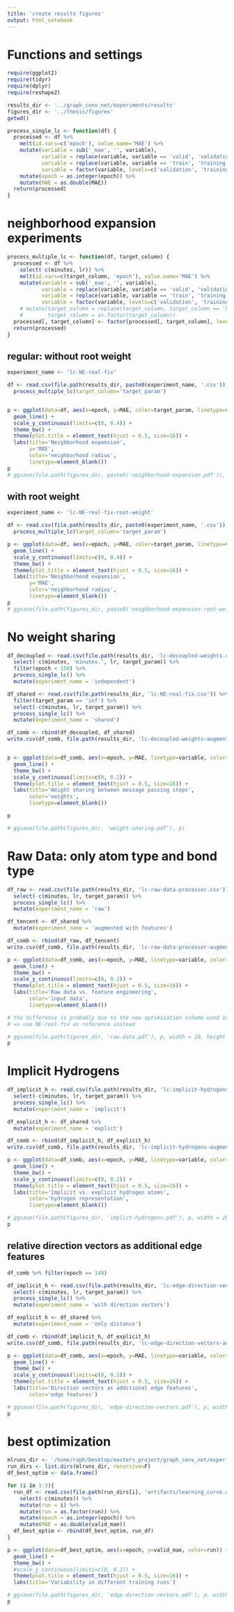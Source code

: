 ```yaml
---
title: 'create results figures'
output: html_notebook
---
```



# Functions and settings

```r
require(ggplot2)
require(tidyr)
require(dplyr)
require(reshape2)

results_dir <- '../graph_conv_net/experiments/results'
figures_dir <- '../thesis/figures'
getwd()
```


```r
process_single_lc <- function(df) {
  processed <- df %>% 
    melt(id.vars=c('epoch'), value.name='MAE') %>% 
    mutate(variable = sub('_mae', '', variable),
           variable = replace(variable, variable == 'valid', 'validation'),
           variable = replace(variable, variable == 'train', 'training'),
           variable = factor(variable, levels=c('validation', 'training'))) %>% 
    mutate(epoch = as.integer(epoch)) %>% 
    mutate(MAE = as.double(MAE))
  return(processed)
}
```


# neighborhood expansion experiments

```r
process_multiple_lc <- function(df, target_column) {
  processed <- df %>% 
    select(-c(minutes, lr)) %>% 
    melt(id.vars=c(target_column, 'epoch'), value.name='MAE') %>% 
    mutate(variable = sub('_mae', '', variable),
           variable = replace(variable, variable == 'valid', 'validation'),
           variable = replace(variable, variable == 'train', 'training'),
           variable = factor(variable, levels=c('validation', 'training'))) 
    # mutate(target_column = replace(target_column, target_column == 'None', '0'),  # for target param = neighborhood expansion
    #        target_column = as.factor(target_column))
  processed[, target_column] <- factor(processed[, target_column], levels=c('None', 2, 3, 4, 5, 'inf'))
  return(processed)
}
```


## regular: without root weight



```r

experiment_name <- 'lc-NE-real-fix'

df <- read.csv(file.path(results_dir, paste0(experiment_name, '.csv')), stringsAsFactors=F) %>%
  process_multiple_lc(target_column='target_param')


p <- ggplot(data=df, aes(x=epoch, y=MAE, color=target_param, linetype=variable)) +
  geom_line() +
  scale_y_continuous(limits=c(0, 0.4)) +
  theme_bw() +
  theme(plot.title = element_text(hjust = 0.5, size=16)) +
  labs(title='Neighborhood expansion',
       y='MAE',
       color='neighborhood radius',
       linetype=element_blank())
p
# ggsave(file.path(figures_dir, paste0('neighborhood-expansion.pdf')), p)
```


## with root weight

```r
experiment_name <- 'lc-NE-real-fix-root-weight'

df <- read.csv(file.path(results_dir, paste0(experiment_name, '.csv')), stringsAsFactors=F) %>%
  process_multiple_lc(target_column='target_param')

p <- ggplot(data=df, aes(x=epoch, y=MAE, color=target_param, linetype=variable)) +
  geom_line() +
  scale_y_continuous(limits=c(0, 0.4)) +
  theme_bw() +
  theme(plot.title = element_text(hjust = 0.5, size=16)) +
  labs(title='Neighborhood expansion',
       y='MAE',
       color='neighborhood radius',
       linetype=element_blank())
p
# ggsave(file.path(figures_dir, paste0('neighborhood-expansion-root-weight.pdf')), p)
```


# No weight sharing

```r
df_decoupled <- read.csv(file.path(results_dir, 'lc-decoupled-weights.csv')) %>%
  select(-c(minutes, 'minutes.', lr, target_param)) %>%
  filter(epoch < 150) %>% 
  process_single_lc() %>% 
  mutate(experiment_name = 'independent')

df_shared <- read.csv(file.path(results_dir, 'lc-NE-real-fix.csv')) %>%   # todo: swap with better reference (also used below)
  filter(target_param == 'inf') %>% 
  select(-c(minutes, lr, target_param)) %>%
  process_single_lc() %>% 
  mutate(experiment_name = 'shared')

df_comb <- rbind(df_decoupled, df_shared)
write.csv(df_comb, file.path(results_dir, 'lc-decoupled-weights-augmented.csv'))


p <- ggplot(data=df_comb, aes(x=epoch, y=MAE, linetype=variable, color=experiment_name)) +
  geom_line() + 
  theme_bw() + 
  scale_y_continuous(limits=c(0, 0.2)) +
  theme(plot.title = element_text(hjust = 0.5, size=16)) +
  labs(title='Weight sharing between message passing steps',
       color='weights',
       linetype=element_blank())

p

# ggsave(file.path(figures_dir, 'weight-sharing.pdf'), p)
```

# Raw Data: only atom type and bond type


```r
df_raw <- read.csv(file.path(results_dir, 'lc-raw-data-processor.csv')) %>%
  select(-c(minutes, lr, target_param)) %>%
  process_single_lc() %>% 
  mutate(experiment_name = 'raw')

df_tencent <- df_shared %>% 
  mutate(experiment_name = 'augmented with features')

df_comb <- rbind(df_raw, df_tencent)
write.csv(df_comb, file.path(results_dir, 'lc-raw-data-processor-augmented.csv'))

p <- ggplot(data=df_comb, aes(x=epoch, y=MAE, linetype=variable, color=experiment_name)) +
  geom_line() + 
  theme_bw() + 
  scale_y_continuous(limits=c(0, 0.2)) +
  theme(plot.title = element_text(hjust = 0.5, size=16)) +
  labs(title='Raw data vs. feature engineering',
       color='input data',
       linetype=element_blank())

# the difference is probably due to the new optimization scheme used in the raw data experiment: only lr-decay of 0.995
# => use NE-real-fix as reference instead

# ggsave(file.path(figures_dir, 'raw-data.pdf'), p, width = 20, height = 13, units = "cm")
p
```



# Implicit Hydrogens

```r
df_implicit_h <- read.csv(file.path(results_dir, 'lc-implicit-hydrogens.csv')) %>%
  select(-c(minutes, lr, target_param)) %>%
  process_single_lc() %>% 
  mutate(experiment_name = 'implicit')

df_explicit_h <- df_shared %>% 
  mutate(experiment_name = 'explict')

df_comb <- rbind(df_implicit_h, df_explicit_h)
write.csv(df_comb, file.path(results_dir, 'lc-implicit-hydrogens-augmented.csv'))

p <- ggplot(data=df_comb, aes(x=epoch, y=MAE, linetype=variable, color=experiment_name)) +
  geom_line() + 
  theme_bw() + 
  scale_y_continuous(limits=c(0, 0.2)) +
  theme(plot.title = element_text(hjust = 0.5, size=16)) +
  labs(title='Implicit vs. explicit hydrogen atoms',
       color='hydrogen representation',
       linetype=element_blank())

# ggsave(file.path(figures_dir, 'implict-hydrogens.pdf'), p, width = 20, height = 13, units = "cm")
p
```


## relative direction vectors as additional edge features
```r
df_comb %>% filter(epoch == 149)
```

```r

df_implicit_h <- read.csv(file.path(results_dir, 'lc-edge-direction-vectors.csv')) %>%
  select(-c(minutes, lr, target_param)) %>%
  process_single_lc() %>% 
  mutate(experiment_name = 'with direction vectors')

df_explicit_h <- df_shared %>% 
  mutate(experiment_name = 'only distance')

df_comb <- rbind(df_implicit_h, df_explicit_h)
write.csv(df_comb, file.path(results_dir, 'lc-edge-direction-vectors-augmented.csv'))

p <- ggplot(data=df_comb, aes(x=epoch, y=MAE, linetype=variable, color=experiment_name)) +
  geom_line() + 
  theme_bw() + 
  scale_y_continuous(limits=c(0, 0.2)) +
  theme(plot.title = element_text(hjust = 0.5, size=16)) +
  labs(title='Direction vectors as additional edge features',
       color='edge features')

# ggsave(file.path(figures_dir, 'edge-direction-vectors.pdf'), p, width = 20, height = 13, units = "cm")
p
```


# best optimization

```r
mlruns_dir <- '/home/raph/Desktop/masters_project/graph_conv_net/experiments/mlruns/34'
run_dirs <- list.dirs(mlruns_dir, recursive=F)
df_best_optim <- data.frame()

for (i in 1:3){
  run_df <- read.csv(file.path(run_dirs[i], 'artifacts/learning_curve.csv')) %>% 
    select(-c(minutes)) %>% 
    mutate(run = i) %>% 
    mutate(run = as.factor(run)) %>% 
    mutate(epoch = as.integer(epoch)) %>% 
    mutate(MAE = as.double(valid_mae))
  df_best_optim <- rbind(df_best_optim, run_df)
}
```


```r
p <- ggplot(data=df_best_optim, aes(x=epoch, y=valid_mae, color=run)) +
  geom_line() + 
  theme_bw() + 
  #scale_y_continuous(limits=c(0, 0.2)) +
  theme(plot.title = element_text(hjust = 0.5, size=16)) +
  labs(title='Variability in different training runs')

# ggsave(file.path(figures_dir, 'edge-direction-vectors.pdf'), p, width = 20, height = 13, units = "cm")
p
```


